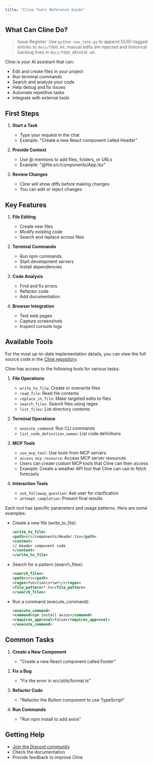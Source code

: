 ```yaml
---
title: "Cline Tools Reference Guide"
---
```


## What Can Cline Do?
> Issue Register: Use `python new_task.py` to append GUID-tagged entries to `docs/TODO.md`; manual edits are rejected and historical backlog lives in `docs/TODO_ARCHIVE.md`.

Cline is your AI assistant that can:

-   Edit and create files in your project
-   Run terminal commands
-   Search and analyze your code
-   Help debug and fix issues
-   Automate repetitive tasks
-   Integrate with external tools

## First Steps

1. **Start a Task**

    - Type your request in the chat
    - Example: "Create a new React component called Header"

2. **Provide Context**

    - Use @ mentions to add files, folders, or URLs
    - Example: "@file:src/components/App.tsx"

3. **Review Changes**
    - Cline will show diffs before making changes
    - You can edit or reject changes

## Key Features

1. **File Editing**

    - Create new files
    - Modify existing code
    - Search and replace across files

2. **Terminal Commands**

    - Run npm commands
    - Start development servers
    - Install dependencies

3. **Code Analysis**

    - Find and fix errors
    - Refactor code
    - Add documentation

4. **Browser Integration**
    - Test web pages
    - Capture screenshots
    - Inspect console logs

## Available Tools

For the most up-to-date implementation details, you can view the full source code in the [Cline repository](https://github.com/cline/cline/blob/main/src/core/prompts/system-prompt/tools).

Cline has access to the following tools for various tasks:

1. **File Operations**

    - `write_to_file`: Create or overwrite files
    - `read_file`: Read file contents
    - `replace_in_file`: Make targeted edits to files
    - `search_files`: Search files using regex
    - `list_files`: List directory contents

2. **Terminal Operations**

    - `execute_command`: Run CLI commands
    - `list_code_definition_names`: List code definitions

3. **MCP Tools**

    - `use_mcp_tool`: Use tools from MCP servers
    - `access_mcp_resource`: Access MCP server resources
    - Users can create custom MCP tools that Cline can then access
    - Example: Create a weather API tool that Cline can use to fetch forecasts

4. **Interaction Tools**
    - `ask_followup_question`: Ask user for clarification
    - `attempt_completion`: Present final results

Each tool has specific parameters and usage patterns. Here are some examples:

-   Create a new file (write_to_file):

    ```xml
    <write_to_file>
    <path>src/components/Header.tsx</path>
    <content>
    // Header component code
    </content>
    </write_to_file>
    ```

-   Search for a pattern (search_files):

    ```xml
    <search_files>
    <path>src</path>
    <regex>function\s+\w+\(</regex>
    <file_pattern>*.ts</file_pattern>
    </search_files>
    ```

-   Run a command (execute_command):
    ```xml
    <execute_command>
    <command>npm install axios</command>
    <requires_approval>false</requires_approval>
    </execute_command>
    ```

## Common Tasks

1. **Create a New Component**

    - "Create a new React component called Footer"

2. **Fix a Bug**

    - "Fix the error in src/utils/format.ts"

3. **Refactor Code**

    - "Refactor the Button component to use TypeScript"

4. **Run Commands**
    - "Run npm install to add axios"

## Getting Help

-   [Join the Discord community](https://discord.gg/cline)
-   Check the documentation
-   Provide feedback to improve Cline
